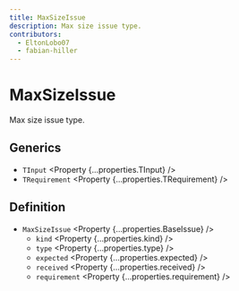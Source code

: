 ```yaml
---
title: MaxSizeIssue
description: Max size issue type.
contributors:
  - EltonLobo07
  - fabian-hiller
---
```



# MaxSizeIssue

Max size issue type.

## Generics

- `TInput` <Property {...properties.TInput} />
- `TRequirement` <Property {...properties.TRequirement} />

## Definition

- `MaxSizeIssue` <Property {...properties.BaseIssue} />
  - `kind` <Property {...properties.kind} />
  - `type` <Property {...properties.type} />
  - `expected` <Property {...properties.expected} />
  - `received` <Property {...properties.received} />
  - `requirement` <Property {...properties.requirement} />
